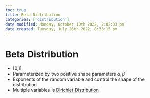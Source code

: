 ```yaml
---
toc: true
title: Beta Distribution
categories: ['distribution']
date modified: Monday, October 10th 2022, 2:02:33 pm
date created: Tuesday, July 26th 2022, 8:33:15 pm
---
```


# Beta Distribution
- [0,1]
- Parameterized by two positive shape parameters $\alpha, \beta$
- Exponents of the random variable and control the shape of the distribution
- Multiple variables is [Dirichlet Distribution](Dirichlet%20Distribution.qmd)



